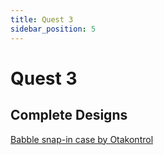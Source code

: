 ```yaml
---
title: Quest 3
sidebar_position: 5
---
```


# Quest 3

## Complete Designs
[Babble snap-in case by Otakontrol](https://www.printables.com/model/874609-babble-snap-in-case-for-meta-quest-3)